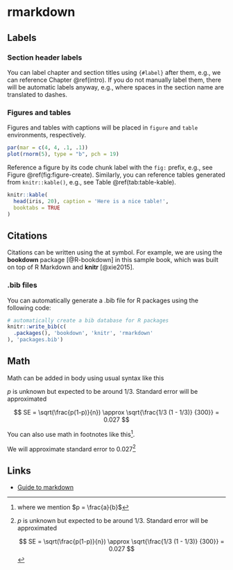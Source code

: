 # rmarkdown

## Labels

### Section header labels

You can label chapter and section titles using `{#label}` after them, e.g., we can reference Chapter \@ref(intro).
If you do not manually label them, there will be automatic labels anyway, e.g.,
where spaces in the section name are translated to dashes.

### Figures and tables

Figures and tables with captions will be placed in `figure` and `table` environments, respectively.

```r
par(mar = c(4, 4, .1, .1))
plot(rnorm(5), type = "b", pch = 19)
```

Reference a figure by its code chunk label with the `fig:` prefix, e.g.,
see Figure \@ref(fig:figure-create).
Similarly, you can reference tables generated from `knitr::kable()`, e.g.,
see Table \@ref(tab:table-kable).

```r
knitr::kable(
  head(iris, 20), caption = 'Here is a nice table!',
  booktabs = TRUE
)
```

## Citations

Citations can be written using the at symbol.
For example, we are using the **bookdown** package [@R-bookdown] in this sample book,
which was built on top of R Markdown and **knitr** [@xie2015].

### .bib files

You can automatically generate a .bib file for R packages using the following code:

```r
# automatically create a bib database for R packages
knitr::write_bib(c(
  .packages(), 'bookdown', 'knitr', 'rmarkdown'
), 'packages.bib')
```

## Math

Math can be added in body using usual syntax like this 

$p$ is unknown but expected to be around 1/3. Standard error will be approximated

$$
SE = \sqrt(\frac{p(1-p)}{n}) \approx \sqrt{\frac{1/3 (1 - 1/3)} {300}} = 0.027
$$

You can also use math in footnotes like this^[where we mention $p = \frac{a}{b}$].

We will approximate standard error to 0.027[^longnote]

[^longnote]: $p$ is unknown but expected to be around 1/3. Standard error will be approximated

    $$
    SE = \sqrt(\frac{p(1-p)}{n}) \approx \sqrt{\frac{1/3 (1 - 1/3)} {300}} = 0.027
    $$

## Links

  * [Guide to markdown](https://coderrocketfuel.com/article/a-complete-guide-to-markdown)

